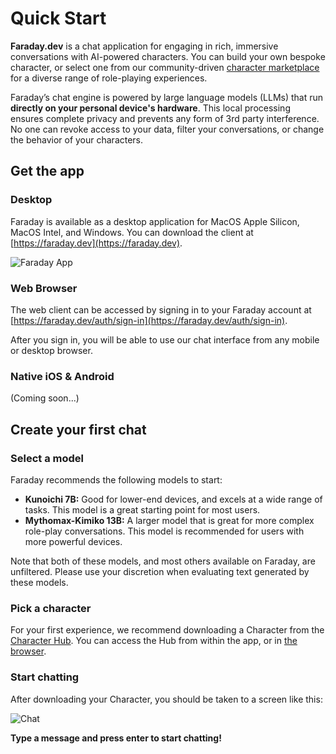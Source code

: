 
# Quick Start

**Faraday.dev** is a chat application for engaging in rich, immersive conversations with AI-powered characters. You can build your own bespoke character, or select one from our community-driven [character marketplace](https://faraday.dev/hub) for a diverse range of role-playing experiences.

Faraday’s chat engine is powered by large language models (LLMs) that run **directly on your personal device's hardware**. This local processing ensures complete privacy and prevents any form of 3rd party interference. No one can revoke access to your data, filter your conversations, or change the behavior of your characters.

## Get the app

### Desktop

Faraday is available as a desktop application for MacOS Apple Silicon, MacOS Intel, and Windows. You can download the client at [https://faraday.dev](https://faraday.dev).

![Faraday App](/images/app.png)

### Web Browser

The web client can be accessed by signing in to your Faraday account at [https://faraday.dev/auth/sign-in](https://faraday.dev/auth/sign-in).

After you sign in, you will be able to use our chat interface from any mobile or desktop browser.

### Native iOS & Android

(Coming soon...)

## Create your first chat

### Select a model

Faraday recommends the following models to start:

- **Kunoichi 7B:** Good for lower-end devices, and excels at a wide range of tasks. This model is a great starting point for most users.
- **Mythomax-Kimiko 13B:** A larger model that is great for more complex role-play conversations. This model is recommended for users with more powerful devices.

Note that both of these models, and most others available on Faraday, are unfiltered. Please use your discretion when evaluating text generated by these models.

### Pick a character

For your first experience, we recommend downloading a Character from the [Character Hub](https://docs.faraday.dev/hub). You can access the Hub from within the app, or in [the browser](https://faraday.dev/hub).

### Start chatting

After downloading your Character, you should be taken to a screen like this:

![Chat](/images/chatting.png)

**Type a message and press enter to start chatting!**
